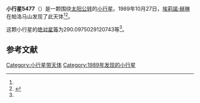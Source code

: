 {{Infobox planet
| bgcolour = #FFFFC0
| name = 5477 Holmes
| symbol = 
| image = 
| caption = 
| discovery = yes
| discovery_ref = 
| discoverer = [[埃莉諾·赫琳|埃莉諾·赫琳]]
| discovery_site = [[帕洛马山|帕洛马山]] 
| discovered = 1989年10月27日
| designations = yes
| mp_name = 
| named_after = 
| alt_names = 
| mp_category = [[主带内小行星|主带内小行星]]
| orbit_ref = <ref name="a">[http://ssd.jpl.nasa.gov/sbdb.cgi?sstr=5477 5477 Holmes] {{Wayback|url=http://ssd.jpl.nasa.gov/sbdb.cgi?sstr=5477 |date=20110610000121 }}，小行星數據庫瀏覽器（JPL Small-Body Database Browser）－[[美国国家航空航天局|美国国家航空航天局]]喷气推进实验室</ref>
| epoch = 2456400.5 (2013年4月18日更新)
| aphelion = {{convert|2.061310672278527|AU|km|3|abbr=on|lk=out}}
| perihelion = {{convert|1.772989577510108|AU|km|3|abbr=on}}
| semimajor = {{convert|1.917150124894317|AU|km|3|abbr=on}}
| eccentricity = 0.075195231
| period = 969.5776818 [[日|日]]<br />2.65[[儒略年|儒略年]]
| avg_speed = 
| inclination = 22.55239204630332
| asc_node = 49.14897162491567
| mean_anomaly = 
| arg_peri = 290.0975029120743
| satellites = 
| physical_characteristics = yes
| dimensions = 
| mass = 
| density = 
| surface_grav = 
| escape_velocity = 
| sidereal_day = 
| axial_tilt = 
| pole_ecliptic_lat = 
| pole_ecliptic_lon = 
| albedo = 
| temperatures= 
| temp_name1 = 
| mean_temp_1 = 
| max_temp_1 = 
| temp_name2 = 
| max_temp_2 = 
| spectral_type = 
| abs_magnitude = 290.0975029120743
}}

'''小行星5477'''（{{lang-en|5477 Holmes}}）是一颗围绕[[太阳|太阳]][[公转|公转]]的[[小行星|小行星]]。1989年10月27日，[[埃莉諾·赫琳|埃莉諾·赫琳]]在帕洛马山发现了此天体<ref name="a" /><ref>{{cite news|title=小行星列表|url=http://cfa-www.harvard.edu/iau/lists/NumberedMPs.txt|accessdate=2013-07-08|newspaper=哈佛大学|archive-date=2008-05-17|archive-url=https://web.archive.org/web/20080517010638/http://cfa-www.harvard.edu/iau/lists/NumberedMPs.txt|dead-url=no}}</ref>。

这颗小行星的[[绝对星等|绝对星等]]为290.0975029120743等<ref name="a" />。

==参考文献==
{{reflist}}
{{Minor Planet Number|[[小行星5476|小行星5476]]|[[小行星5478|小行星5478]]}}

{{小天体}}

[[Category:小行星带天体|Category:小行星带天体]]
[[Category:1989年发现的小行星|Category:1989年发现的小行星]]

{{asteroid-stub}}